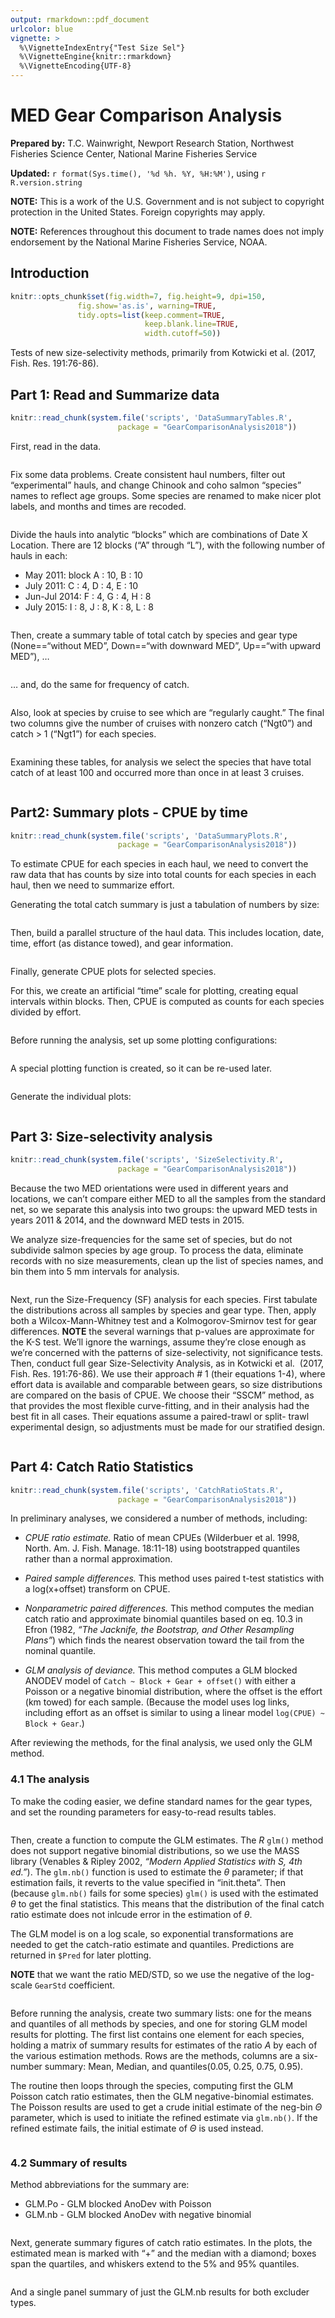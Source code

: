 ```yaml
---
output: rmarkdown::pdf_document
urlcolor: blue
vignette: >
  %\VignetteIndexEntry{"Test Size Sel"}
  %\VignetteEngine{knitr::rmarkdown}
  %\VignetteEncoding{UTF-8}
---
```


MED Gear Comparison Analysis
========================================================

**Prepared by:** T.C. Wainwright, 
Newport Research Station, Northwest Fisheries Science Center,
National Marine Fisheries Service

**Updated:** `r format(Sys.time(), '%d %h. %Y, %H:%M')`,
using `r R.version.string`

**NOTE:** This is a work of the U.S. Government and is not subject to
copyright protection in the United States. Foreign copyrights may apply.

**NOTE:** References throughout this document to trade names does not 
imply endorsement by the National Marine Fisheries Service, NOAA.

## Introduction

```r
knitr::opts_chunk$set(fig.width=7, fig.height=9, dpi=150, 
               fig.show='as.is', warning=TRUE,
               tidy.opts=list(keep.comment=TRUE, 
                              keep.blank.line=TRUE, 
                              width.cutoff=50))
```

Tests of new size-selectivity methods, primarily from Kotwicki et al. (2017, Fish. Res. 191:76-86).

## Part 1: Read and Summarize data

```r
knitr::read_chunk(system.file('scripts', 'DataSummaryTables.R',
                        package = "GearComparisonAnalysis2018"))
```

First, read in the data.

```r
```

Fix some data problems. Create consistent haul numbers, filter out "experimental" hauls, and change Chinook and coho salmon "species" names to reflect age groups. Some species are renamed to make nicer plot labels, and months and times are recoded.

```r
```

Divide the hauls into analytic "blocks" which are combinations of Date X
Location. There are 12 blocks ("A" through "L"), with the following number 
of hauls in each:

* May 2011: block A : 10, B : 10
* July 2011: C : 4, D : 4, E : 10
* Jun-Jul 2014: F : 4, G : 4, H : 8
* July 2015: I : 8, J : 8, K : 8, L : 8

```r
```

Then, create a summary table of total catch by species and gear type 
(None=="without MED", Down=="with downward MED", Up=="with upward MED"), ...

```r
```

... and, do the same for frequency of catch.

```r
```

Also, look at species by cruise to see which are "regularly caught." The final two columns give the number of cruises with nonzero catch ("Ngt0") and catch > 1 ("Ngt1") for each species.

```r
```

Examining these tables, for analysis we select the species that have total catch of at least 100 and occurred more than once in at least 3 cruises.

```r
```

## Part2: Summary plots - CPUE by time

```r
knitr::read_chunk(system.file('scripts', 'DataSummaryPlots.R',
                        package = "GearComparisonAnalysis2018"))
```

To estimate CPUE for each species in each haul, we need to convert the raw
data that has counts by size into total counts for each species in each 
haul, then we need to summarize effort.

Generating the total catch summary is just a tabulation of numbers 
by size:

```r
```

Then, build a parallel structure of the haul data. This includes 
location, date, time, effort (as distance towed), and gear information.

```r
```

Finally, generate CPUE plots for selected species. 

For this, we create an artificial "time" scale for plotting, creating equal 
intervals within blocks. Then, CPUE is computed as counts for each species divided 
by effort.

```r
```

Before running the analysis, set up some plotting configurations:

```r
```

A special plotting function is created, so it can be re-used later.

```r
```

Generate the individual plots:

```r
```

## Part 3: Size-selectivity analysis

```r
knitr::read_chunk(system.file('scripts', 'SizeSelectivity.R',
                        package = "GearComparisonAnalysis2018"))
```

Because the two MED orientations were used in different years and locations, 
we can't compare either MED to all the samples from the standard net, so we 
separate this analysis into two groups: the upward MED tests in years 2011 & 
2014, and the downward MED tests in 2015. 

We analyze size-frequencies for the same set of species, but do not 
subdivide salmon species by age group. To process the data, eliminate 
records with no size measurements, clean up the list of species names, and
bin them into 5 mm intervals for analysis.

```r
```

Next, run the Size-Frequency (SF) analysis for each species. First tabulate 
the distributions across all samples by species and gear type. Then, apply 
both a Wilcox-Mann-Whitney test and a Kolmogorov-Smirnov test for 
gear differences. **NOTE** the several warnings that p-values are approximate 
for the K-S test. We'll ignore the warnings, assume they're close enough as
we're concerned with the patterns of size-selectivity, not significance tests.
Then, conduct full gear Size-Selectivity Analysis, as in Kotwicki et al. 
(2017, Fish. Res. 191:76-86). We use their approach # 1 (their equations 
1-4), where effort data is available and comparable between gears, so size 
distributions are compared on the basis of CPUE. We choose their "SSCM" method, 
as that provides the most flexible curve-fitting, and in their analysis had 
the best fit in all cases. Their equations assume a paired-trawl or split-
trawl experimental design, so adjustments must be made for our stratified 
design.

```r
```

## Part 4: Catch Ratio Statistics

```r
knitr::read_chunk(system.file('scripts', 'CatchRatioStats.R',
                        package = "GearComparisonAnalysis2018"))
```

In preliminary analyses, we considered a number of methods, including:

* _CPUE ratio estimate._
Ratio of mean CPUEs (Wilderbuer et al. 1998, North. Am. J. Fish. Manage. 
18:11-18) using bootstrapped quantiles rather than a normal approximation.

* _Paired sample differences._ 
This method uses paired t-test statistics with a log(x+offset) transform 
on CPUE.

* _Nonparametric paired differences._ 
This method computes the median catch ratio and approximate binomial 
quantiles based on eq. 10.3 in Efron (1982, _"The Jacknife, 
the Bootstrap, and Other Resampling Plans"_) which finds the nearest 
observation toward the tail from the nominal quantile.

* _GLM analysis of deviance._
This method computes a GLM blocked ANODEV model of 
``Catch ~ Block + Gear + offset()`` with either a Poisson or a negative 
binomial distribution, where the offset is the effort (km towed) for 
each sample. (Because the model uses log links, including effort as an 
offset is similar to using a linear model ``log(CPUE) ~ Block + Gear``.)

After reviewing the methods, for the final analysis, we used only the GLM 
method.

### 4.1 The analysis

To make the coding easier, we define standard names for the gear types, and 
set the rounding parameters for easy-to-read results tables.

```r
```

Then, create a function to compute the GLM estimates. The _R_ ``glm()`` 
method does not support negative binomial distributions, 
so we use the MASS library (Venables & Ripley 2002, 
_"Modern Applied Statistics with S, 4th ed."_). The ``glm.nb()`` function is 
used to estimate the $\theta$ parameter; if that estimation fails, it reverts
to the value specified in "init.theta". Then (because ``glm.nb()`` fails 
for some species) ``glm()`` is used with the estimated 
$\theta$ to get the final statistics. This means that the distribution of the 
final catch ratio estimate does not inlcude error in the estimation of $\theta$.

The GLM model is on a log scale, so exponential transformations are 
needed to get the catch-ratio estimate and quantiles. Predictions are 
returned in ``$Pred`` for later plotting. 

**NOTE** that we want the ratio MED/STD, so we use the negative of the 
log-scale ``GearStd`` coefficient. 

```r
```

Before running the analysis, create two summary lists: one for the means 
and quantiles of all methods by species, and one for storing GLM model 
results for plotting. The first list contains one element for each species,
holding a matrix of summary results for estimates of the ratio _A_ by each 
of the various estimation methods.  Rows are the methods, columns are a 
six-number summary: Mean, Median, and quantiles(0.05, 0.25, 0.75, 0.95).

The routine then loops through the species, computing first the GLM Poisson
catch ratio estimates, then the GLM negative-binomial estimates. The 
Poisson results are used to get a crude initial estimate of the neg-bin 
$\Theta$ parameter, which is used to initiate the refined estimate via 
``glm.nb()``. If the refined estimate fails, the initial estimate of 
$\Theta$ is used instead. 

```r
```

### 4.2 Summary of results

Method abbreviations for the summary are:

* GLM.Po - GLM blocked AnoDev with Poisson
* GLM.nb - GLM blocked AnoDev with negative binomial

```r
```

Next, generate summary figures of catch ratio estimates. In the plots, 
the estimated mean is marked with "+" and the median with a diamond; 
boxes span the quartiles, and whiskers extend to the 5% and 95% quantiles.

```r
```

And a single panel summary of just the GLM.nb results for both excluder types.

```r
```

